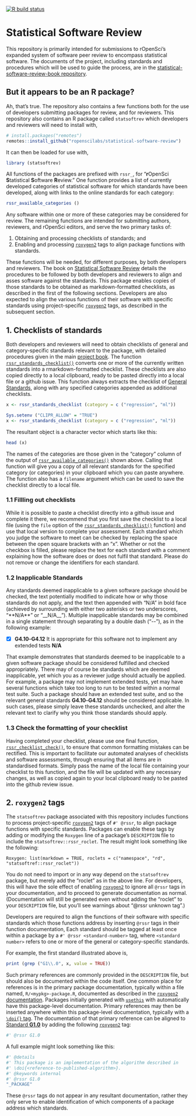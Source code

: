 <!-- badges: start -->
[![R build status](https://github.com/ropenscilabs/statistical-software-review/workflows/R-CMD-check/badge.svg)](https://github.com/ropenscilabs/statistical-software-review/actions)
<!-- badges: end -->


<!-- README.md is generated from README.Rmd. Please edit that file -->

# Statistical Software Review

This repository is primarily intended for submissions to rOpenSci's expanded
system of software peer review to encompass statistical software. The documents
of the project, including standards and procedures which will be used to guide
the process, are in the [statistical-software-review-book
repository](https://github.com/ropenscilabs/statistical-software-review-book).

## But it appears to be an R package?

Ah, that's true. The repository also contains a few functions both for the use
of developers submitting packages for review, and for reviewers. This
repository also contains an R package called `statsoftrev` which developers and
reviewers will need to install with,

```r
# install.packages("remotes")
remotes::install_github("ropenscilabs/statistical-software-review")
```

It can then be loaded for use with,
```r
library (statsoftrev)
```

All functions of the packages are prefixed with `rssr_`, for "**r**OpenSci
**S**tatistical **S**oftware **R**eview." One function provides a list of
currently developed categories of statistical software for which standards have
been developed, along with links to the online standards for each category:

```r
rssr_available_categories ()
```

Any software within one or more of these categories may be considered for
review. The remaining functions are intended for submitting authors, reviewers,
and rOpenSci editors, and serve the two primary tasks of:

1. Obtaining and processing checklists of standards; and 
2. Enabling and processing [`roxygen2`](https://roxygen2.r-lib.org) tags to
   align package functions with standards.

These functions will be needed, for different purposes, by both developers and
reviewers. The book on [Statistical Software
Review](https://ropenscilabs.github.io/statistical-software-review-book/index.html)
details the procedures to be followed by both developers and reviewers to align
and asses software against the standards. This package enables copies of those
standards to be obtained as markdown-formatted checklists, as described in the
first of the following sections. Developers are also expected to align the
various functions of their software with specific standards using
project-specific [`roxygen2`](https://roxygen2.r-lib.org) tags, as described in
the subsequent section.

## 1. Checklists of standards

Both developers and reviewers will need to obtain checklists of general and
category-specific standards relevant to the package, with detailed procedures
given in the main [project
book](https://ropenscilabs.github.io/statistical-software-review-book/index.html).
The function
[`rssr_standards_checklist()`](https://ropenscilabs.github.io/statistical-software-review/reference/rssr_standards_checklist.html)
converts one or more of the currently written standards into
a rmarkdown-formatted checklist. These checklists are also copied directly to
a local clipboard, ready to be pasted directly into a local file or a github
issue. This function always extracts the checklist of [General
Standards](https://ropenscilabs.github.io/statistical-software-review-book/standards.html#general-standards-for-statistical-software),
along with any specified categories appended as additional checklists.

```r
x <- rssr_standards_checklist (category = c ("regression", "ml"))
```
```r
Sys.setenv ("CLIPR_ALLOW" = "TRUE")
x <- rssr_standards_checklist (category = c ("regression", "ml"))
```

The resultant object is a character vector which starts like this:

```r
head (x)
```

The names of the categories are those given in the "category" column of the
output of
[`rssr_available_categories()`](https://ropenscilabs.github.io/statistical-software-review/reference/rssr_available_categories.html)
shown above. Calling that function will give you a copy of all relevant
standards for the specified category (or categories) in your clipboard which
you can paste anywhere. The function also has a `filename` argument which can
be used to save the checklist directly to a local file.

### 1.1 Fillling out checklists

While it is possible to paste a checklist directly into a github issue and
complete it there, we recommend that you first save the checklist to a local
file (using the `file` option of the
[`rssr_standards_checklist()`](https://ropenscilabs.github.io/statistical-software-review/reference/rssr_standards_checklist.html)
function) and use that local version to complete your assessment. Each standard
which you judge the software to meet can be checked by replacing the space
between the open square brackets with an "x". Whether or not the checkbox is
filled, please replace the text for each standard with a comment explaining how
the software does or does not fulfil that standard. Please do not remove or
change the identifiers for each standard.

### 1.2 Inapplicable Standards

Any standards deemed inapplicable to a given software package should be
checked, the text potentially modified to indicate how or why those standards
do not apply, and the text then appended with “N/A” in bold face (achieved by
surrounding with either two asterisks or two underscores, “\*\*N/A\*\*” or
“\_\_N/A\_\_”). Multiple inapplicable standards may be combined in a single
statement through separating by a double dash ("\-\-"), as in the following
example:

- [x] **G4.10**--**G4.12** It is appropriate for this software not to implement
      any extended tests **N/A**

That example demonstrates that standards deemed to be inapplicable to a given
software package should be considered fulfilled and checked appropriately.
There may of course be standards which are deemed inapplicable, yet which you
as a reviewer judge should actually be applied. For example, a package may not
implement extended tests, yet may have several functions which take too long to
run to be tested within a normal test suite. Such a package should have an
extended test suite, and so the relevant general standards **G4.10**--**G4.12**
should be considered applicable. In such cases, please simply leave these
standards unchecked, and alter the relevant text to clarify why you think those
standards should apply.

### 1.3 Check the formatting of your checklist

Having completed your checklist, please use one final function,
[`rssr_checklist_check()`](https://ropenscilabs.github.io/statistical-software-review/reference/rssr_checklist_check.html),
to ensure that common formatting mistakes can be rectified. This is important
to facilitate our automated analyses of checklists and software assessments,
through ensuring that all items are in standardised formats. Simply pass the
name of the local file containing your checklist to this function, and the file
will be updated with any necessary changes, as well as copied again to your
local clipboard ready to be pasted into the github review issue.

## 2. `roxygen2` tags

The `statsoftrev` package associated with this repository includes functions to
process project-specific [`roxygen2`](https://roxygen2.r-lib.org) tags of
`#' @rssr`, to align package functions with specific standards. Packages can
enable these tags by adding or modifying the `Roxygen` line of a package's
`DESCRIPTION` file to include the `statsoftrev::rssr_roclet`. The result might
look something like the following:

```
Roxygen: list(markdown = TRUE, roclets = c("namespace", "rd", "statsoftref::rssr_roclet"))
```

You do not need to import or in any way depend on the `statsoftrev` package,
but merely add the "roclet" as in the above line. For developers, this will
have the sole effect of enabling [`roxygen2`](https://roxygen2.r-lib.org) to
ignore all `@rssr` tags in your documentation, and to proceed to generate
documentation as normal. (Documentation will still be generated even without
adding the "roclet" to your `DESCRIPTION` file, but you'll see warnings about
"@rssr unknown tag".)

Developers are required to align the functions of their software with specific
standards which those functions address by inserting `@rssr` tags in their
function documentation, Each standard should be tagged at least once within
a package by a `#' @rssr <standard-number>` tag, where `<standard number>`
refers to one or more of the general or category-specific standards.

For example, the first standard illustrated above is,
```r
print (grep ("G1\\.0", x, value = TRUE))
```

Such primary references are commonly provided in the `DESCRIPTION` file, but
should also be documented within the code itself. One common place for
references is in the primary package documentation, typically within a file
named, `R/<mypkg>-package.R`, documented as described in the [`roxygen2`
documentation](https://roxygen2.r-lib.org/articles/rd.html#packages-1).
Packages initially generated with [`usethis`](https://usethis.r-lib.org) with
automatically have this package-level documentation. Primary references may
then be inserted anywhere within this package-level documentation, typically
with a [`\doi{}`
tag](https://cran.r-project.org/doc/manuals/R-exts.html#User_002ddefined-macros).
The documentation of that primary reference can be aligned to [Standard
**G1.0**](https://ropenscilabs.github.io/statistical-software-review-book/standards.html#documentation)
by adding the following [`roxygen2`](https://roxygen2.r-lib.org) tag:

```r
#' @rssr G1.0
```
A full example might look something like this:
```r
#' @details
#' This package is an implementation of the algorithm described in
#' \doi{<reference-to-published-algorithm>}.
#' @keywords internal
#' @rssr G1.0
"_PACKAGE"
```

These `@rssr` tags do not appear in any resultant documentation, rather they
only serve to enable identification of which components of a package address
which standards.
